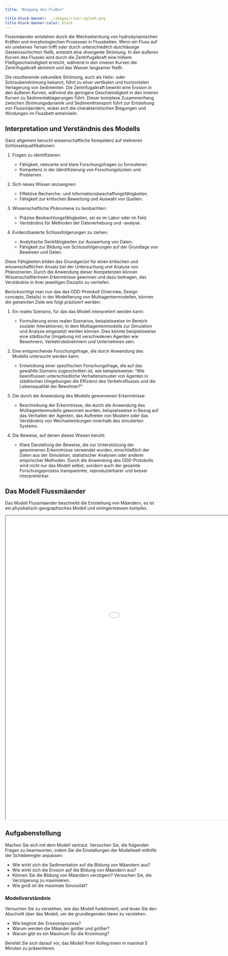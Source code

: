 ```yaml
---
title: "Biegung des Flußes"

title-block-banner: ../images/river-splash.png
title-block-banner-color: black
---
```


Flussmäander entstehen durch die Wechselwirkung von hydrodynamischen Kräften und morphologischen Prozessen in Flussbetten. Wenn ein Fluss auf ein unebenes Terrain trifft oder durch unterschiedlich durchlässige Gesteinsschichten fließt, entsteht eine divergente Strömung. In den äußeren Kurven des Flusses wird durch die Zentrifugalkraft eine höhere Fließgeschwindigkeit erreicht, während in den inneren Kurven die Zentrifugalkraft abnimmt und das Wasser langsamer fließt.

Die resultierende sekundäre Strömung, auch als Helix- oder Schraubenströmung bekannt, führt zu einer vertikalen und horizontalen Verlagerung von Sedimenten. Die Zentrifugalkraft bewirkt eine Erosion in den äußeren Kurven, während die geringere Geschwindigkeit in den inneren Kurven zu Sedimentablagerungen führt. Dieser komplexe Zusammenhang zwischen Strömungsdynamik und Sedimenttransport führt zur Entstehung von Flussmäandern, wobei sich die charakteristischen Biegungen und Windungen im Flussbett entwickeln.

## Interpretation und Verständnis des Modells

Ganz allgemein berucht wissenschaftliche Kompetenz auf mehreren Schlüsselqualifikationen:

1. Fragen zu identifizieren:

    * Fähigkeit, relevante und klare Forschungsfragen zu formulieren.
    * Kompetenz in der Identifizierung von Forschungslücken und Problemen.

2. Sich neues Wissen anzueignen:

    * Effektive Recherche- und Informationsbeschaffungsfähigkeiten.
    * Fähigkeit zur kritischen Bewertung und Auswahl von Quellen.

3. Wissenschaftliche Phänomene zu beobachten:
   
    * Präzise Beobachtungsfähigkeiten, sei es im Labor oder im Feld.
    * Verständnis für Methoden der Datenerhebung und -analyse.

4. Evidenzbasierte Schlussfolgerungen zu ziehen:

    *  Analytische Denkfähigkeiten zur Auswertung von Daten.
    *  Fähigkeit zur Bildung von Schlussfolgerungen auf der Grundlage von Beweisen und Daten.

Diese Fähigkeiten bilden das Grundgerüst für einen kritischen und wissenschaftlichen Ansatz bei der Untersuchung und Analyse von Phänomenen. Durch die Anwendung dieser Kompetenzen können Wissenschaftlerinnen Erkenntnisse gewinnen und dazu beitragen, das Verständnis in ihrer jeweiligen Disziplin zu vertiefen.

Berücksichtigt man nun das das ODD-Protokoll (Overview, Design concepts, Details) in der Modellierung von Multiagentenmodellen, können die genannten Ziele wie folgt präzisiert werden:

1. Ein reales Szenario, für das das Modell interpretiert werden kann:

    * Formulierung eines realen Szenarios, beispielsweise im Bereich sozialer Interaktionen, in dem Multiagentenmodelle zur Simulation und Analyse eingesetzt werden können. Dies könnte beispielsweise eine städtische Umgebung mit verschiedenen Agenten wie Bewohnern, Verkehrsteilnehmern und Unternehmen sein.

2. Eine entsprechende Forschungsfrage, die durch Anwendung des Modells untersucht werden kann:

    * Entwicklung einer spezifischen Forschungsfrage, die auf das gewählte Szenario zugeschnitten ist, wie beispielsweise: "Wie beeinflussen unterschiedliche Verhaltensmuster von Agenten in städtischen Umgebungen die Effizienz des Verkehrsflusses und die Lebensqualität der Bewohner?"

3. Die durch die Anwendung des Modells gewonnenen Erkenntnisse:

    * Beschreibung der Erkenntnisse, die durch die Anwendung des Multiagentenmodells gewonnen wurden, beispielsweise in Bezug auf das Verhalten der Agenten, das Auftreten von Mustern oder das Verständnis von Wechselwirkungen innerhalb des simulierten Systems.

4. Die Beweise, auf denen dieses Wissen beruht:

    * Klare Darstellung der Beweise, die zur Unterstützung der gewonnenen Erkenntnisse verwendet wurden, einschließlich der Daten aus der Simulation, statistischer Analysen oder anderer empirischer Methoden.
Durch die Anwendung des ODD-Protokolls wird nicht nur das Modell selbst, sondern auch der gesamte Forschungsprozess transparenter, reproduzierbarer und besser interpretierbar.

## Das Modell Flussmäander

Das Modell Flussmäander beschreibt die Entstehung von Mäandern, es ist ein physikalisch-geographisches Modell und einingermassen komplex.


<iframe width="1280" height="1000" src="../assets/River Meanders.html" title="ChallengeOneBasic"></iframe>

## Aufgabenstellung

Machen Sie sich mit dem Modell vertraut. Versuchen Sie, die folgenden Fragen zu beantworten, indem Sie die Einstellungen der Modellwelt mithilfe der Schieberegler anpassen:

::: {.callout-tip appearance="minimal"  title="Aufgaben"}
* Wie wirkt sich die Sedimentation auf die Bildung von Mäandern aus?
* Wie wirkt sich die Erosion auf die Bildung von Mäandern aus?
* Können Sie die Bildung von Mäandern verzögern? Versuchen Sie, die Verzögerung zu maximieren.
* Wie groß ist die maximale Sinuosität? 
:::

### Modellverständnis
Versuchen Sie zu verstehen, wie das Modell funktioniert, und lesen Sie den Abschnitt über das Modell, um die grundlegenden Ideen zu verstehen.

::: {.callout-tip appearance="minimal"  title="Aufgaben"}
* Wie beginnt der Erosionsprozess?
* Warum werden die Mäander größer und größer?
* Warum gibt es ein Maximum für die Krümmung? 
:::
::: {.callout-tip appearance="simple"}
Bereitet Sie sich darauf vor, das Modell Ihren Kolleg:innen in maximal 5 Minuten zu präsentieren. 
:::

